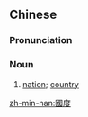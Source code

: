==Chinese==
{{zh-forms|s=国度}}

===Pronunciation===
{{zh-pron
|m=guódù
|c=gwok3 dou6
|h=pfs=koet-thu
|mn=kok-tō͘
|cat=n
}}

===Noun===
{{zh-noun}}

# {{lb|zh|lofty}} [[nation]]; [[country]]

[[zh-min-nan:國度]]